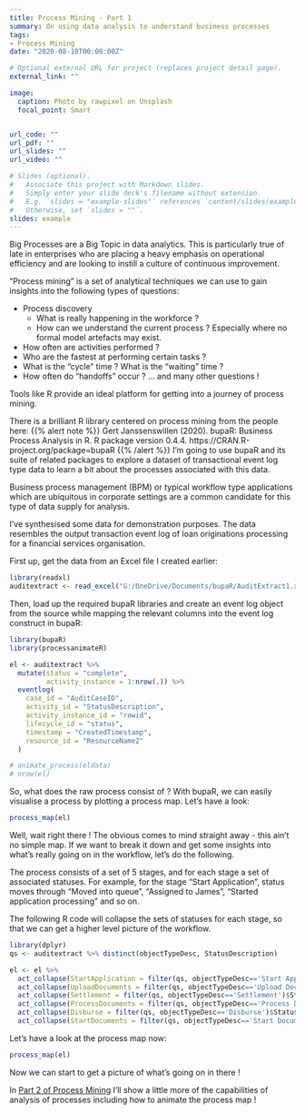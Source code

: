 ```yaml
---
title: Process Mining - Part 1
summary: On using data analysis to understand business processes
tags:
- Process Mining
date: "2020-08-10T00:00:00Z"

# Optional external URL for project (replaces project detail page).
external_link: ""

image:
  caption: Photo by rawpixel on Unsplash
  focal_point: Smart


url_code: ""
url_pdf: ""
url_slides: ""
url_video: ""

# Slides (optional).
#   Associate this project with Markdown slides.
#   Simply enter your slide deck's filename without extension.
#   E.g. `slides = "example-slides"` references `content/slides/example-slides.md`.
#   Otherwise, set `slides = ""`.
slides: example
---
```


Big Processes are a Big Topic in data analytics. This is particularly true of late in enterprises who are placing a heavy emphasis on operational efficiency and are looking to instill a culture of continuous improvement.

"Process mining" is a set of analytical techniques we can use to gain insights into the following types of questions:

* Process discovery 
    + What is really happening in the workforce ? 
    + How can we understand the current process ? Especially where no formal model artefacts may exist.
* How often are activities performed ?
* Who are the fastest at performing certain tasks ?
* What is the "cycle" time ? What is the "waiting" time ?
* How often do "handoffs" occur ?
  ... and many other questions !

Tools like R provide an ideal platform for getting into a journey of process mining.

There is a brilliant R library centered on process mining from the people here:
{{% alert note %}}
Gert Janssenswillen (2020). bupaR: Business Process Analysis in R. R package version 0.4.4. https://CRAN.R-project.org/package=bupaR
{{% /alert %}}
I'm going to use bupaR and its suite of related packages to explore a dataset of transactional event log type data to learn a bit about the processes associated with this data. 

Business process management (BPM) or typical workflow type applications which are ubiquitous in corporate settings are a common candidate for this type of data supply for analysis.

I've synthesised some data for demonstration purposes. The data resembles the output transaction event log of loan originations processing for a financial services organisation.

First up, get the data from an Excel file I created earlier:

```r

library(readxl)
auditextract <- read_excel("G:/OneDrive/Documents/bupaR/AuditExtract1.xlsx")

```

Then, load up the required bupaR libraries and create an event log object from the source while mapping the relevant columns into the event log construct in bupaR:

```r

library(bupaR)
library(processanimateR)

el <- auditextract %>%
  mutate(status = "complete",
         activity_instance = 1:nrow(.)) %>%
  eventlog(
    case_id = "AuditCaseID",
    activity_id = "StatusDescription",
    activity_instance_id = "rowid",
    lifecycle_id = "status",
    timestamp = "CreatedTimestamp",
    resource_id = "ResourceName2"
  )

# animate_process(eldata)
# nrow(el)

```

So, what does the raw process consist of ? With bupaR, we can easily visualise a process by plotting a process map. Let's have a look:

```r
process_map(el)
```

Well, wait right there ! The obvious comes to mind straight away - this ain't no simple map. If we want to break it down and get some insights into what's really going on in the workflow, let's do the following.

The process consists of a set of 5 stages, and for each stage a set of associated statuses. For example, for the stage "Start Application", status moves through "Moved into queue", "Assigned to James", "Started application processing" and so on. 

The following R code will collapse the sets of statuses for each stage, so that we can get a higher level picture of the workflow. 

```r
library(dplyr)
qs <- auditextract %>% distinct(objectTypeDesc, StatusDescription)

el <- el %>%
  act_collapse(StartApplication = filter(qs, objectTypeDesc=='Start Application')$StatusDescription) %>%
  act_collapse(UploadDocuments = filter(qs, objectTypeDesc=='Upload Documents')$StatusDescription) %>%
  act_collapse(Settlement = filter(qs, objectTypeDesc=='Settlement')$StatusDescription) %>%
  act_collapse(ProcessDocuments = filter(qs, objectTypeDesc=='Process Documents')$StatusDescription) %>%
  act_collapse(Disburse = filter(qs, objectTypeDesc=='Disburse')$StatusDescription) %>%
  act_collapse(StartDocuments = filter(qs, objectTypeDesc=='Start Documents')$StatusDescription) 
```

Let's have a look at the process map now: 

```r
process_map(el)
```

Now we can start to get a picture of what's going on in there !

In [Part 2 of Process Mining](/project/internal-project-3/) I'll show a little more of the capabilities of analysis of processes including how to animate the process map !


